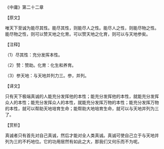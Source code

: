 

《中庸》第二十二章

【原文】

唯天下至诚为能尽其性。能尽其性，则能尽人之性。能尽人之性，则能尽物之性。能尽物之性，则可以赞天地之化育。可以赞天地之化育，则可以与天地参矣。

【注释】

（1）尽其性：充分发挥本性。

（2）赞：赞助。化育：化生和养育。

（3）参天地：与天地并列力三。参，并列。

【译文】

只有天下极端真诚的人能充分发挥他的本性；能充分发挥他的本性，就能充分发挥众人的本性；能充分发挥众人的本性，就能充分发挥万物的本性；能充分发挥万物的本性，就可以帮助天地培育生命；能帮助大地培育生命，就可以与天地并列为三了。

【赏析】

真诚者只有首先对自己真诚，然后才能对全人类真诚。真诚可使自己立于与天地并列为三的不朽地位。它的功用居然有如此之大，那我们又何乐而不为呢。

